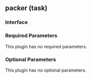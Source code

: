 ## packer (task)

### Interface

### Required Parameters

This plugin has no required parameters.

### Optional Parameters

This plugin has no optional parameters.
